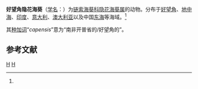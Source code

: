 {{Speciesbox
| taxon = Amphianthus capensis
| binomial_authority = (Carlgren, 1928)<ref name='id9809'>{{cite web| url =http://www.bioinfo.cn/db05/BjdwSpecies.php?action=view&id=9809| title =好望角隐花海葵| work =《中国动物物种编目数据库》| publisher =中国科学院微生物研究所| author =中国科学院动物研究所| accessdate =2009-04-16| deadurl =yes| archiveurl =https://web.archive.org/web/20160305043307/http://www.bioinfo.cn/db05/BjdwSpecies.php?action=view&id=9809| archivedate =2016-03-05}}</ref>
}}

'''好望角隐花海葵'''（[[学名|学名]]：{{lang|la|''Amphianthus capensis''}}）为[[链索海葵科|链索海葵科]][[隐花海葵属|隐花海葵属]]的动物。分布于[[好望角|好望角]]、[[地中海|地中海]]、[[印度|印度]]、[[意大利|意大利]]、[[澳大利亚|澳大利亚]]以及中国[[东海|东海]]等海域。<ref name='id9809'/>

其[[种加词|种加词]]“''capensis''”意为“南非开普省的/好望角的”。

== 参考文献 ==
{{reflist}}

{{Taxonbar|from=Q2302619}}

[[Category:隐花海葵属|H]]
[[Category:1928年描述的动物|H]]


{{Cnidarian-stub}}